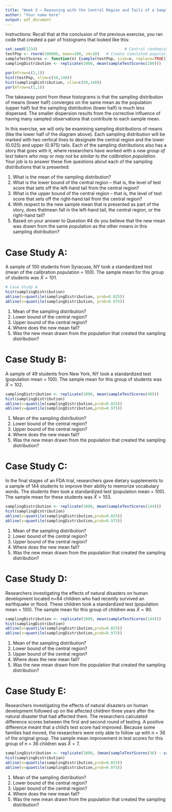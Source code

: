 ```yaml
---
title: "Week 3 – Reasoning with the Central Region and Tails of a Sampling Distribution"
author: "Your name here"
output: pdf_document
---
```


Instructions: Recall that at the conclusion of the previous exercise, you ran code that created a pair of histograms that looked like this:

```r
set.seed(1234) 						                # Control randomization
testPop <- rnorm(100000, mean=100, sd=10)	# Create simulated population of test 
sampleTestScores <- function(n) {sample(testPop, size=n, replace=TRUE)}
samplingDistribution <- replicate(1000, mean(sampleTestScores(100)))

par(mfrow=c(2,1))
hist(testPop, xlim=c(50,140))
hist(samplingDistribution, xlim=c(50,140))
par(mfrow=c(1,1))
```

The takeaway point from these histograms is that the sampling distribution of means (lower half) converges on the same mean as the population (upper half) but the sampling distribution (lower half) is much less dispersed. The smaller dispersion results from the corrective influence of having many sampled observations that contribute to each sample mean.

In this exercise, we will only be examining sampling distributions of means (like the lower half of the diagram above). Each sampling distribution will be marked with two vertical lines to designate the central region and the lower (0.025) and upper (0.975) tails. Each of the sampling distributions also has a story that goes with it, where researchers have worked with a *new group of test takers who may or may not be similar to the calibration population*. Your job is to answer these five questions about each of the sampling distributions that is presented:

1. What is the mean of the sampling distribution?
2. What is the lower bound of the central region – that is, the level of test score that sets off the left-hand tail from the central region?
3. What is the upper bound of the central region – that is, the level of test score that sets off the right-hand tail from the central region?
4. With respect to the new sample mean that is presented as part of the story, does thatmean fall in the left-hand tail, the central region, or the right-hand tail?
5. Based on your answer to Question #4 do you believe that the new mean was drawn
from the same population as the other means in this sampling distribution?
 
# Case Study A:

A sample of 100 students from Syracuse, NY took a standardized test (mean of the calibration population = 100). The sample mean for this group of students was $\bar{X} = 101$.

```r
# Case Study A
hist(samplingDistribution) 
abline(v=quantile(samplingDistribution, prob=0.025))
abline(v=quantile(samplingDistribution, prob=0.975))
```

1. Mean of the sampling distribution?
2. Lower bound of the central region?
3. Upper bound of the central region?
4. Where does the new mean fall?
5. Was the new mean drawn from the population that created the sampling distribution?

# Case Study B:

A sample of 49 students from New York, NY took a standardized test (population mean = 100). The sample mean for this group of students was $\bar{X} = 102$.

```r
samplingDistribution <- replicate(1000, mean(sampleTestScores(49)))
hist(samplingDistribution) 
abline(v=quantile(samplingDistribution,prob=0.025))
abline(v=quantile(samplingDistribution,prob=0.975))
```

1. Mean of the sampling distribution?
2. Lower bound of the central region?
3. Upper bound of the central region?
4. Where does the new mean fall?
5. Was the new mean drawn from the population that created the sampling distribution?

# Case Study C:

In the final stages of an FDA trial, researchers gave dietary supplements to a sample of 144 students to improve their ability to memorize vocabulary words. The students then took a standardized test (population mean = 100). The sample mean for these students was $\bar{X} = 103$.

```r
samplingDistribution <- replicate(1000, mean(sampleTestScores(144)))
hist(samplingDistribution) 
abline(v=quantile(samplingDistribution,prob=0.025))
abline(v=quantile(samplingDistribution,prob=0.975))
```

1. Mean of the sampling distribution?
2. Lower bound of the central region?
3. Upper bound of the central region?
4. Where does the new mean fall?
5. Was the new mean drawn from the population that created the sampling distribution?

# Case Study D:

Researchers investigating the effects of natural disasters on human development located n=64 children who had recently survived an earthquake or flood. These children took a standardized test (population mean = 100). The sample mean for this group of children was $\bar{X} = 90$.

```r
samplingDistribution <- replicate(1000, mean(sampleTestScores(144)))
hist(samplingDistribution) 
abline(v=quantile(samplingDistribution,prob=0.025))
abline(v=quantile(samplingDistribution,prob=0.975))
```

1. Mean of the sampling distribution?
2. Lower bound of the central region?
3. Upper bound of the central region?
4. Where does the new mean fall?
5. Was the new mean drawn from the population that created the sampling distribution?

# Case Study E:

Researchers investigating the effects of natural disasters on human development followed up on the affected children three years after the natural disaster that had affected them. The researchers calculated difference scores between the first and second round of testing. A positive difference meant that a child’s test score had improved. Because some families had moved, the researchers were only able to follow up with n = 36 of the original group. The sample mean improvement in test scores for this group of n = 36 children was $\bar{X} = 7$.

```r
samplingDistribution <- replicate(1000, (mean(sampleTestScores(36) - sampleTestScores(36))))
hist(samplingDistribution) 
abline(v=quantile(samplingDistribution,prob=0.025))
abline(v=quantile(samplingDistribution,prob=0.975))
```

1. Mean of the sampling distribution?
2. Lower bound of the central region?
3. Upper bound of the central region?
4. Where does the new mean fall?
5. Was the new mean drawn from the population that created the sampling distribution?